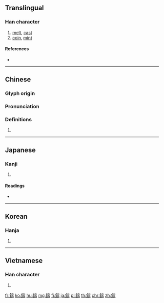 {{character info/new}}
{{also|铸}}
==Translingual==
{{Han simplified forms|鑄|鋳|铸}}
===Han character===
{{Han char|rn=167|rad=金|as=14|sn=22|four=84141|canj=CGNI|ids=⿰釒壽}}

# [[melt]], [[cast]]
# [[coin]], [[mint]]

====References====
* {{Han ref|kx=1324.230|dkj=40972|dj=1825.230|hdz=64266.070|uh=9444|ud=37956|bh=C5B1|bd=50609}}

----

==Chinese==
{{zh-forms|s=铸}}

===Glyph origin===
{{Han etym}}

===Pronunciation===
{{zh-pron
|m=zhù
|c=zyu3
|h=pfs=
|md=
|mn=chù
|w=
|mc=y
|oc=y
|cat=
}}

===Definitions===
{{zh-hanzi}}

# {{rfdef|lang=zh}}

----

==Japanese==

===Kanji===
{{ja-kanji|grade=|rs=金14}}

# {{defn|lang=ja|sort=金14}}

====Readings====
* {{ja-readings|on=[[ちゅう]] (chū)|kun=[[いる]] (iru)|nanori=}}

----

==Korean==

===Hanja===
{{ko-hanja|hangeul=주|eumhun=|rv=ju|mr=chu|y=cwu}}

# {{defn|lang=ko|sort=金14}}

----

==Vietnamese==

===Han character===
{{vi-hantu|[[chú]]|rs=金14}}

# {{defn|lang=vi|sort=金14}}

[[fr:鑄]]
[[ko:鑄]]
[[hu:鑄]]
[[mg:鑄]]
[[fj:鑄]]
[[ja:鑄]]
[[pl:鑄]]
[[th:鑄]]
[[chr:鑄]]
[[zh:鑄]]